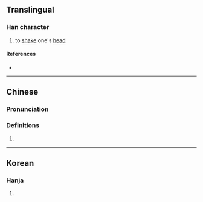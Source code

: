 {{character info/new}}
==Translingual==

===Han character===
{{Han char|rn=9|rad=人|as=07|sn=9|four=|canj=ODL|ids=⿰亻束}}

# to [[shake]] one's [[head]]

====References====
* {{Han ref|kx=0104.120|dkj=00671|hdz=10157.040|uh=345B|ud=13403}}

----

==Chinese==
{{zh-forms}}

===Pronunciation===
{{zh-pron
|m=sù
|c=cuk1
|mc=y
|oc=
|ma=
|cat=v
}}

===Definitions===
{{zh-hanzi}}

# {{zh-only|㒔㑛}}

----

==Korean==

===Hanja===
{{ko-hanja|hangeul=속|rv=sok|mr=sok|y=sok}}

# {{rfdef|ko|sort=人07}}